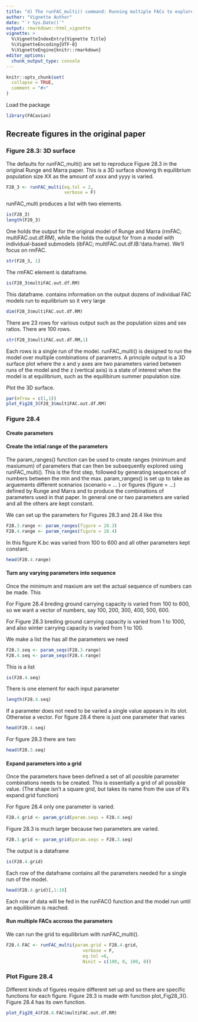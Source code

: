 ```yaml
---
title: "d) The runFAC_multi() command: Running multiple FACs to explore parameter variation"
author: "Vignette Author"
date: "`r Sys.Date()`"
output: rmarkdown::html_vignette
vignette: >
  %\VignetteIndexEntry{Vignette Title}
  %\VignetteEncoding{UTF-8}
  %\VignetteEngine{knitr::rmarkdown}
editor_options: 
  chunk_output_type: console
---
```


```r
knitr::opts_chunk$set(
  collapse = TRUE,
  comment = "#>"
)
```


Load the package
```r
library(FACavian)
```


## Recreate figures in the original paper

### Figure 28.3: 3D surface

The defaults for runFAC_multi() are set to reproduce Figure 28.3 in the original Runge and Marra paper.  This is a 3D surface showing th equilibrium population size XX as the amount of xxxx and yyyy is varied.

```r
F28_3 <- runFAC_multi(eq.tol = 2, 
                      verbose = F)
```


runFAC_multi produces a list with two elements.  

```r
is(F28_3)
length(F28_3)
```


One holds the output for the original model of Runge and Marra (rmFAC; multiFAC.out.df.RM), while the holds the output for from a model with individual-based submodels (ibFAC; multiFAC.out.df.IB:'data.frame). We'll focus on rmFAC. 

```r
str(F28_3, 1)
```

The rmFAC element is dataframe.

```r
is(F28_3$multiFAC.out.df.RM)
```

This dataframe. contains information on the output dozens of individual FAC models run to equilibrium so it very large

```r
dim(F28_3$multiFAC.out.df.RM)
```

There are 23 rows for various output such as the population sizes and sex ratios.  There are 100 rows.

```r
str(F28_3$multiFAC.out.df.RM,1)
```


Each rows is a single run of the model.  runFAC_multi() is designed to run the model over multiple combinations of parametrs.  A principle output is a 3D surface plot where the x and y axes are two parameters varied between runs of the model and the z (vertical axis) is a state of interest when the model is at equilibrium, such as the equilibirum summer population size.

Plot the 3D surface.
```r
par(mfrow = c(1,1))
plot_Fig28_3(F28_3$multiFAC.out.df.RM)
```





### Figure 28.4

#### Create parameters

#### Create the intial range of the parameters

The param_ranges() function can be used to create ranges (minimum and maxiumum) of parameters that can then be subsequently explored using runFAC_multi().  This is the first step, followed by generating sequences of numbers between the min and the max.  param_ranges() is set up to take as arguements different scenarios (scenario = ... ) or figures (figure = ...) defined by Runge and Marra and to produce the combinations of parameters used in that paper.  In general one or two parameters are varied and all the others are kept constant.

We can set up the parameters for Figures 28.3 and 28.4 like this
```r
F28.3.range <- param_ranges(figure = 28.3)
F28.4.range <- param_ranges(figure = 28.4)
```


In this figure K.bc was varied from 100 to 600 and all other parameters kept constant.
```r
head(F28.4.range)
```


#### Turn any varying parameters into sequence

Once the minimum and maxium are set the actual sequence of numbers can be made.  This 

For Figure 28.4 breding ground carrying capacity is varied from 100 to 600, so we want a vector of numbers, say 100, 200, 300, 400, 500, 600.

For Figure 28.3 breding ground carrying capacity is varied from 1 to 1000, and also winter carrying capacity is varied from 1 to 100.

We make a list the has all the parameters we need
```r
F28.3.seq <- param_seqs(F28.3.range)
F28.4.seq <- param_seqs(F28.4.range)
```

This is a list
```r
is(F28.4.seq)
```

There is one element for each input parameter
```r
length(F28.4.seq)
```


If a parameter does not need to be varied a single value appears in its slot.  Otherwise a vector.  For figure 28.4 there is just one parameter that varies
```r
head(F28.4.seq)
```


For figure 28.3 there are two
```r
head(F28.3.seq)
```


#### Expand parameters into a grid

Once the parameters have been defined a set of all possible parameter combinations needs to be created.  This is essentially a grid of all possible value.  (The shape isn't a square grid, but takes its name from the use of R's expand.grid function)

For figure 28.4 only one parameter is varied.
```r
F28.4.grid <- param_grid(param.seqs = F28.4.seq)
```

Figure 28.3 is much larger because two parameters are varied.
```r
F28.3.grid <- param_grid(param.seqs = F28.3.seq)
```

The output is a dataframe
```r
is(F28.4.grid)
```

Each row of the dataframe contains all the parameters needed for a single run of the model.  
```r
head(F28.4.grid)[,1:10]
```
Each row of data will be fed in the runFAC() function and the model run until an equilibirum is reached.

#### Run multiple FACs accross the parameters

We can run the grid to equilibrium with runFAC_multi().
```r
F28.4.FAC <- runFAC_multi(param.grid = F28.4.grid,
                             verbose = F, 
                             eq.tol =6,
                             Ninit = c(100, 0, 100, 0))

```




### Plot Figure 28.4

Different kinds of figures require different set up and so there are specific functions for each figure.  Figure 28.3 is made with function plot_Fig28_3().  Figure 28.4 has its own function.
```r
plot_Fig28_4(F28.4.FAC$multiFAC.out.df.RM)
```







